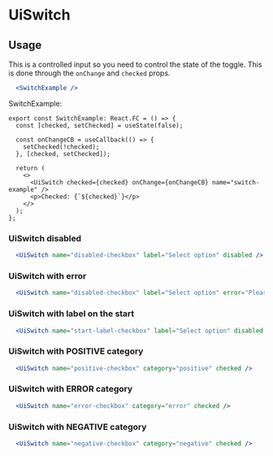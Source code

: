 
# UiSwitch

<Metadata packageName='form' packageJson={packageJson} includeInformation description='A switch component so user can toggle inputs' />

## Usage

This is a controlled input so you need to control the state of the toggle. This is done through the `onChange` and `checked` props.

```jsx live scope={{SwitchExample}}
  <SwitchExample />
```

SwitchExample:
```tsx
export const SwitchExample: React.FC = () => {
  const [checked, setChecked] = useState(false);

  const onChangeCB = useCallback(() => {
    setChecked(!checked);
  }, [checked, setChecked]);

  return (
    <>
      <UiSwitch checked={checked} onChange={onChangeCB} name="switch-example" />
      <p>Checked: {`${checked}`}</p>
    </>
  );
};
```

### UiSwitch disabled

```jsx live scope={{UiSwitch}}
  <UiSwitch name="disabled-checkbox" label="Select option" disabled />
```

### UiSwitch with error

```jsx live scope={{UiSwitch}}
  <UiSwitch name="disabled-checkbox" label="Select option" error="Please select this option" />
```

### UiSwitch with label on the start

```jsx live scope={{UiSwitch}}
  <UiSwitch name="start-label-checkbox" label="Select option" disabled labelPosition="start" />
```


### UiSwitch with POSITIVE category

```jsx live scope={{UiSwitch}}
  <UiSwitch name="positive-checkbox" category="positive" checked />
```

### UiSwitch with ERROR category

```jsx live scope={{UiSwitch}}
  <UiSwitch name="error-checkbox" category="error" checked />
```

### UiSwitch with NEGATIVE category

```jsx live scope={{UiSwitch}}
  <UiSwitch name="negative-checkbox" category="negative" checked />
```


